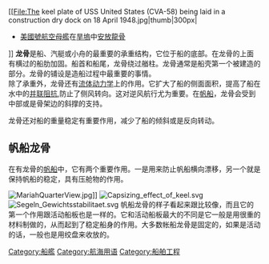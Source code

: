 {{Otheruses|subject=船的承重结构|other=“龙骨”的其他含义|龙骨 (消歧义)}}
{{unreferenced|time=2013-8-19}} 
[[File:The keel plate of USS United States (CVA-58) being laid in a construction dry dock on 18 April 1948.jpg|thumb|300px|
* [[美國號航空母艦|美國號航空母艦]]在[[旱塢|旱塢]]中[[安放龍骨|安放龍骨]]
]]
'''龙骨'''是船、汽艇或小舟的最重要的承重结构，它位于船的底部。在龙骨的上面有横过的船肋加固。船首和船尾，龙骨绕过艏柱。龙骨通常是船壳第一个被建造的部分。龙骨的铺设是造船过程中最重要的事情。
<br />除了承重外，龙骨还有[[流体动力学|流体动力学]]上的作用。它扩大了船的侧面面积，提高了船在水中的[[并联阻抗|并联阻抗]],防止了侧风转向。这对逆风航行尤为重要。在[[帆船|帆船]]，龙骨会受到中部或是骨架边的斜撑的支持。

龙骨还对船的重量稳定有重要作用，减少了船的倾斜或是反向转动。

==帆船龙骨==
在有龙骨的[[帆船|帆船]]中，它有两个重要作用。一是用来防止帆船横向漂移，另一个就是保持帆船的稳定，具有压舱物的作用。

[[Image:MariahQuarterView.jpg|thumb]]]]
[[Image:Capsizing_effect_of_keel.svg|thumb]]
[[File:Segeln_Gewichtsstabilitaet.svg|thumb]]
帆船龙骨的样子看起来跟{{le|中插板|centreboard}}比较像，而且它的第一个作用跟活动船板也是一样的。它和活动船板最大的不同是它一般是用很重的材料制做的，从而起到了稳定船身的作用。大多数帐船龙骨是固定的，如果是活动的话，一般也是用绞盘来收放的。

{{船的部位}}
[[Category:船艦|Category:船艦]]
[[Category:航海用语|Category:航海用语]]
[[Category:船舶工程|Category:船舶工程]]